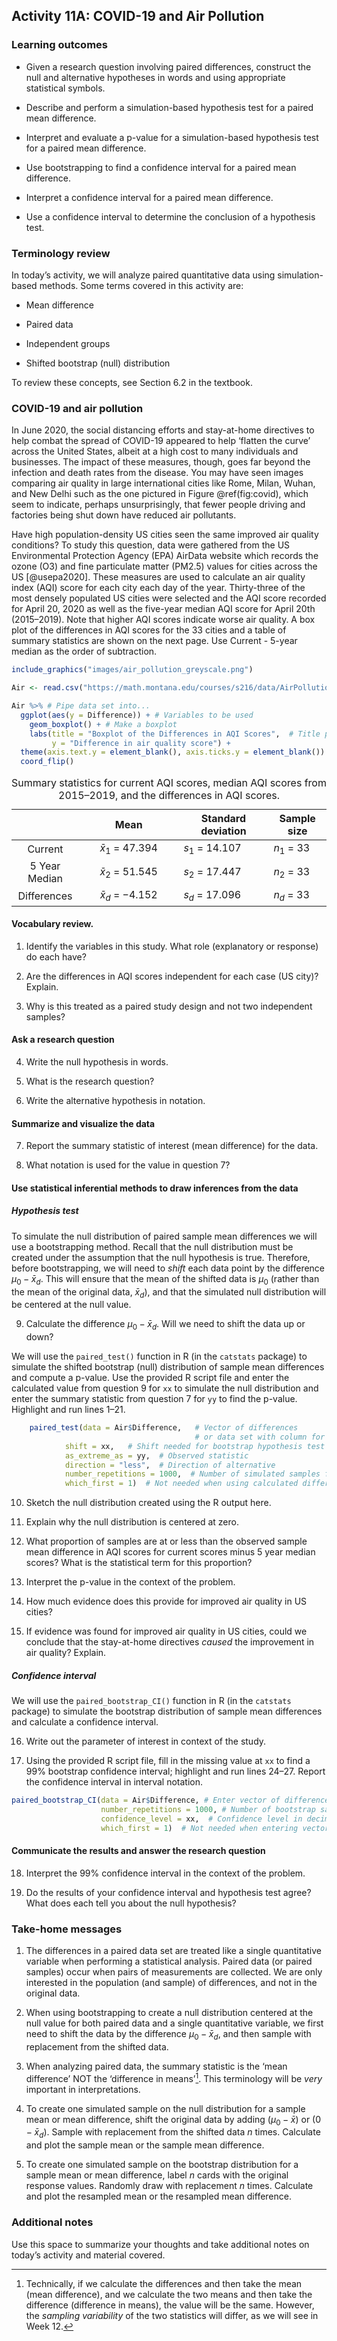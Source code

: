 ## Activity 11A:  COVID-19 and Air Pollution

\setstretch{1}

### Learning outcomes

* Given a research question involving paired differences, construct the null and alternative hypotheses
  in words and using appropriate statistical symbols.
  
* Describe and perform a simulation-based hypothesis test for a paired mean difference.

* Interpret and evaluate a p-value for a simulation-based hypothesis test for a paired mean difference.

* Use bootstrapping to find a confidence interval for a paired mean difference.

* Interpret a confidence interval for a paired mean difference.

* Use a confidence interval to determine the conclusion of a hypothesis test.

### Terminology review

In today's activity, we will analyze paired quantitative data using simulation-based methods. Some terms covered in this activity are:

* Mean difference

* Paired data

* Independent groups

* Shifted bootstrap (null) distribution

To review these concepts, see Section 6.2 in the textbook.

### COVID-19 and air pollution

In June 2020, the social distancing efforts and stay-at-home directives to help combat the spread of COVID-19 appeared to help 'flatten the curve' across the United States, albeit at a high cost to many individuals and businesses. The impact of these measures, though, goes far beyond the infection and death rates from the disease. You may have seen images comparing air quality in large international cities like Rome, Milan, Wuhan, and New Delhi such as the one pictured in Figure \@ref(fig:covid), which seem to indicate, perhaps unsurprisingly, that fewer people driving and factories being shut down have reduced air pollutants. 

Have high population-density US cities seen the same improved air quality conditions? To study this question, data were gathered from the US Environmental Protection Agency (EPA) AirData website which records the ozone (O3) and fine particulate matter (PM2.5) values for cities across the US [@usepa2020]. These measures are used to calculate an air quality index (AQI) score for each city each day of the year. Thirty-three of the most densely populated US cities were selected and the AQI score recorded for April 20, 2020 as well as the five-year median AQI score for April 20th (2015--2019). Note that higher AQI scores indicate worse air quality. A box plot of the differences in AQI scores for the 33 cities and a table of summary statistics are shown on the next page.  Use Current - 5-year median as the order of subtraction.


```r
include_graphics("images/air_pollution_greyscale.png")
```

\vspace{.05in}

```r
Air <- read.csv("https://math.montana.edu/courses/s216/data/AirPollutionCOVID.csv")
```

```r
Air %>% # Pipe data set into...
  ggplot(aes(y = Difference)) + # Variables to be used
    geom_boxplot() + # Make a boxplot
    labs(title = "Boxplot of the Differences in AQI Scores",  # Title plot
         y = "Difference in air quality score") +
  theme(axis.text.y = element_blank(), axis.ticks.y = element_blank()) +
  coord_flip()
```

\vspace{.2in}


Table: Summary statistics for current AQI scores, median AQI scores from 2015--2019, and the differences in AQI scores.

|               |         Mean         | Standard deviation | Sample size |
|:-------------:|:--------------------:|--------------------|-------------|
| Current       | $\bar{x}_1$ = 47.394 | $s_1$ = 14.107     | $n_1$ = 33  |
| 5 Year Median | $\bar{x}_2$ = 51.545 | $s_2$ = 17.447     | $n_2$ = 33  |
| Differences   | $\bar{x}_d$ = $-4.152$ | $s_d$ = 17.096     | $n_d$ = 33  |

\newpage
#### Vocabulary review.  {-}

1.  Identify the variables in this study.  What role (explanatory or response) do each have?

\vspace{.5in}

2. Are the differences in AQI scores independent for each case (US city)?  Explain.

\vspace{0.5in}

3. Why is this treated as a paired study design and not two independent samples?

\vspace{0.5in}

#### Ask a research question {-}

4. Write the null hypothesis in words.

\vspace{0.8in}

5. What is the research question?

\vspace{0.8in}

6. Write the alternative hypothesis in notation.

\vspace{0.3in}

#### Summarize and visualize the data  {-}

7. Report the summary statistic of interest (mean difference) for the data.  

\vspace{0.3in}

8. What notation is used for the value in question 7? 

\vspace{0.3in}


#### Use statistical inferential methods to draw inferences from the data {-}

##### Hypothesis test {-}
To simulate the null distribution of paired sample mean differences we will use a bootstrapping method.  Recall that the null distribution must be created under the assumption that the null hypothesis is true.  Therefore, before bootstrapping, we will need to *shift* each data point by the difference $\mu_0 - \bar{x}_d$.  This will ensure that the mean of the shifted data is $\mu_0$ (rather than the mean of the original data, $\bar{x}_d$), and that the simulated null distribution will be centered at the null value.  

9. Calculate the difference $\mu_0 - \bar{x}_d$.  Will we need to shift the data up or down?

\vspace{.7in}

We will use the `paired_test()` function in R (in the `catstats` package) to simulate the shifted bootstrap (null) distribution of sample mean differences and compute a p-value. Use the provided R script file and enter the calculated value from question 9 for `xx` to simulate the null distribution and enter the summary statistic from question 7 for `yy` to find the p-value.  Highlight and run lines 1--21.

```r
    paired_test(data = Air$Difference,   # Vector of differences 
                                         # or data set with column for each group
            shift = xx,   # Shift needed for bootstrap hypothesis test
            as_extreme_as = yy,  # Observed statistic
            direction = "less",  # Direction of alternative
            number_repetitions = 1000,  # Number of simulated samples for null distribution
            which_first = 1)  # Not needed when using calculated differences
```
    
10. Sketch the null distribution created using the R output here.

\vspace{1.8in}

11. Explain why the null distribution is centered at zero. 

\vspace{.5in}


12. What proportion of samples are at or less than the observed sample mean difference in AQI scores for current scores minus 5 year median scores? What is the statistical term for this proportion?
\vspace{.3in}

13. Interpret the p-value in the context of the problem.
\vspace{.8in}

14. How much evidence does this provide for improved air quality in US cities?
\vspace{.3in}

15. If evidence was found for improved air quality in US cities, could we conclude that the stay-at-home directives *caused* the improvement in air quality? Explain.
\vspace{.5in}

##### Confidence interval {-}
We will use the `paired_bootstrap_CI()` function in R (in the `catstats` package) to simulate the bootstrap distribution of sample mean differences and calculate a confidence interval. 

16. Write out the parameter of interest in context of the study.

\vspace{0.8in}


17. Using the provided R script file, fill in the missing value at `xx` to find a 99\% bootstrap confidence interval; highlight and run lines 24--27.  Report the confidence interval in interval notation.

```r
paired_bootstrap_CI(data = Air$Difference, # Enter vector of differences
                    number_repetitions = 1000, # Number of bootstrap samples for CI
                    confidence_level = xx,  # Confidence level in decimal form
                    which_first = 1)  # Not needed when entering vector of differences
```

\vspace{.5in}


#### Communicate the results and answer the research question {-}

18. Interpret the 99\% confidence interval in the context of the problem.

\vspace{0.7in}


19. Do the results of your confidence interval and hypothesis test agree?  What does each tell you about the null hypothesis?

\vspace{.7in}


### Take-home messages

1.	The differences in a paired data set are treated like a single quantitative variable when performing a statistical analysis.  Paired data (or paired samples) occur when pairs of measurements are collected. We are only interested in the population (and sample) of differences, and not in the original data. 

2.  When using bootstrapping to create a null distribution centered at the null value for both paired data and a single quantitative variable, we first need to shift the data by the difference $\mu_0 - \bar{x}_d$, and then sample with replacement from the shifted data. 

3. When analyzing paired data, the summary statistic is the 'mean difference' NOT the 'difference in means'^[Technically, if we calculate the differences and then take the mean (mean difference), and we calculate the two means and then take the difference (difference in means), the value will be the same. However, the *sampling variability* of the two statistics will differ, as we will see in Week 12.].  This terminology will be *very* important in interpretations.

4. To create one simulated sample on the null distribution for a sample mean or mean difference, shift the original data by adding $(\mu_0 - \bar{x})$ or $(0 - \bar{x}_d)$. Sample with replacement from the shifted data $n$ times. Calculate and plot the sample mean or the sample mean difference.

5. To create one simulated sample on the bootstrap distribution for a sample mean or mean difference, label $n$ cards with the original response values.  Randomly draw with replacement $n$ times.  Calculate and plot the resampled mean or the resampled mean difference.

### Additional notes

Use this space to summarize your thoughts and take additional notes on today's activity and material covered.

\newpage